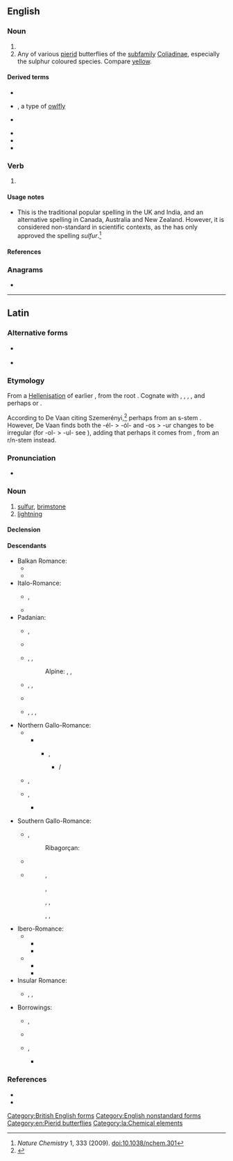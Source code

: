 {{also|Sulphur}}
==English==

===Noun===
{{en-noun|~}}

# {{alternative spelling of|en|sulfur}}
# Any of various [[pierid]] butterflies of the [[subfamily]] [[Coliadinae]], especially the sulphur coloured species. Compare [[yellow]].

====Derived terms====
{{top2}}
* {{l|en|Hot Sulphur Springs}}
* {{l|en|Owly sulphur}}, a type of [[owlfly]]
* {{l|en|sulphur-free}}
{{mid}}
* {{l|en|sulphur spring}}
* {{l|en|Sulphur Springs}}
* {{l|en|White Sulphur Springs}}
{{bottom}}

===Verb===
{{en-verb}}

# {{alternative spelling of|en|sulfur}}

====Usage notes====
* This is the traditional popular spelling in the UK and India, and an alternative spelling in Canada, Australia and New Zealand. However, it is considered non-standard in scientific contexts, as the {{w|IUPAC}} has only approved the spelling ''sulfur''.<ref>''Nature Chemistry'' 1, 333 (2009). [http://www.nature.com/nchem/journal/v1/n5/full/nchem.301.html doi:10.1038/nchem.301]</ref>

====References====
<references />

===Anagrams===
* {{anagrams|en|a=hlprsuu|uphurls}}

[[Category:British English forms]]
[[Category:English nonstandard forms]]
[[Category:en:Pierid butterflies]]

----

==Latin==
{{wikipedia|lang=la}}

===Alternative forms===
* {{l|la|sulpur}} {{qualifier|archaic}}
* {{l|la|sulfur}} {{qualifier|late-Classical}}

===Etymology===
From a [[Hellenisation]] of earlier {{m|la|sulpur}}, from the root {{m|ine-pro|*selp-||fat, oil}}. Cognate with {{cog|en|salve}}, {{cog|sa|सर्पिस्||cleaned melted butter|tr=sarpís}}, {{m|sa|सृप्र||greasy, smooth|tr=sṛprá}}, {{cog|txb|ṣalype||ointment}}, and perhaps {{m|grc|ἔλπος||?olive oil, fat}} or {{cog|grc|ὄλπη||flask for oil}}.

According to De Vaan citing Szemerényi,<ref>{{R:itc:EDL}}</ref> perhaps from an s-stem {{der|la|ine-pro|*sélpos}}. However, De Vaan finds both the -él- > -ól- and -os > -ur changes to be irregular (for -ol- > -ul- see {{m|la|sulcus}}), adding that perhaps it comes from {{inh|la|itc-pro|*solpor}}, from an r/n-stem {{inh|la|ine-pro|*sólpr̥}} instead.

===Pronunciation===
* {{la-IPA|eccl=yes|sulphur}}

===Noun===
{{la-noun|sulphur<3.N>}}

# [[#English|sulfur]], [[brimstone]]
# [[lightning]]

====Declension====
{{la-ndecl|sulphur<3.N>}}

====Descendants====
{{top2}}
* Balkan Romance:
** {{desc|rup|scljifur}}
** {{desc|ro|sulf}}
* Italo-Romance:
** {{desc|it|zolfo}}, {{l|it|solfo}} {{q|dated}}
** {{desc|scn|sùrfuru}}
* Padanian:
** {{desc|egl|solfar}}, {{l|egl|suifre}}
** {{desc|fur|solfar}}
** {{desc|lmo|solfor}}, {{l|lmo|solfer}}, {{l|lmo|sofrec}}
**: Alpine: {{l|lmo|sofri}}, {{l|lmo|solfri}}, {{l|lmo|sofric}}
** {{desc|pms|sofro}}, {{l|pms|sorfo}}, {{l|pms|solfo}}
** {{desc|rm|zulper}}
** {{desc|vec|solfer}}, {{l|vec|sólfaro}}, {{l|vec|solfare}}, {{l|vec|solfar}}
* Northern Gallo-Romance:
** {{desc|ONF.|sulfre}}
*** {{desc|xno|sulfre}}
**** {{desc|bor=1|en|sulfur}}, {{l|en|sulphur}}
***** {{desc|ms|sulfur|bor=1}} / {{l|ms|سولفور|sc=Arab}}
** {{desc|frp|sopro}}, {{l|frp|sofro}}
** {{desc|fro|soufre}}, {{l|fro|soffre}}
*** {{desc|fr|soufre}}
{{mid2}}
* Southern Gallo-Romance:
** {{desc|an|xufre}}, {{l|an|ixufre}}
**: Ribagorçan: {{l|an|eixufre}}
** {{desc|ca|sofre}}
** {{desc|oc|sofre}}
**: {{desc|oc-auv|siupre}}, {{l|oc|supre}}
**: {{desc|oc-lan|solpre}}, {{l|oc|siupre}}
**: {{desc|oc-lim|siufre}}
**: {{desc|oc-pro|soupre}}, {{l|oc|sopre}}, {{l|oc|soufre}}
**: {{desc|oc-viv|sòupre}}, {{l|oc|sopre}}, {{l|oc|siupre}}
* Ibero-Romance:
** {{desc|roa-opt|suffre}}
*** {{desc|gl|xofre}}
*** {{desc|pt|enxofre}}
** {{desc|osp|sufre}}
*** {{desc|eu|sufre|bor=1}}
*** {{desc|es|azufre}}
* Insular Romance:
** {{desc|sc|súlfaru}}, {{l|sc|súlfuru}}, {{l|sc|súrfuru}}
* Borrowings:
** {{desc|sq|squfuri|bor=1}}, {{l|sq|sulfur}}
** {{desc|ca|sulfur|bor=1}}
** {{desc|en|sulfur|bor=1}}, {{l|en|sulphur}}
*** {{desc|cy|sylffwr|bor=1}}
{{bottom}}

===References===
<references/>
* {{R:L&S}}
* {{R:Elementary Lewis}}

[[Category:la:Chemical elements]]